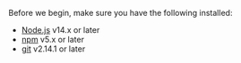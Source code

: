 Before we begin, make sure you have the following installed:

- [Node.js](https://nodejs.org/) v14.x or later
- [npm](https://www.npmjs.com/get-npm) v5.x or later
- [git](https://git-scm.com/) v2.14.1 or later
